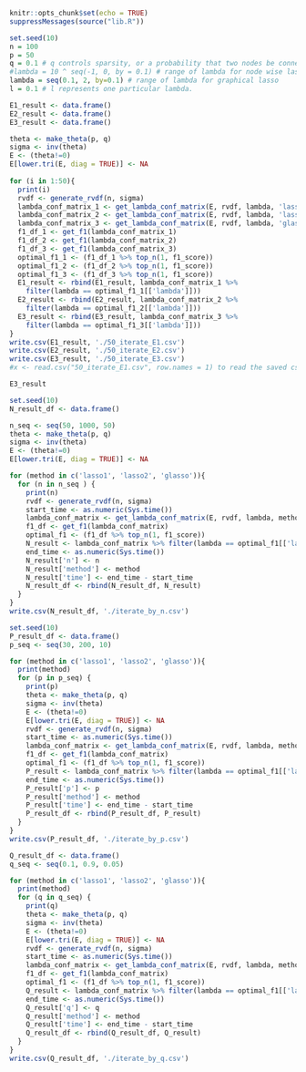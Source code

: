 ```r
knitr::opts_chunk$set(echo = TRUE)
suppressMessages(source("lib.R"))
```

```r
set.seed(10)
n = 100
p = 50
q = 0.1 # q controls sparsity, or a probability that two nodes be connected
#lambda = 10 ^ seq(-1, 0, by = 0.1) # range of lambda for node wise lasso
lambda = seq(0.1, 2, by=0.1) # range of lambda for graphical lasso
l = 0.1 # l represents one particular lambda.
```

```r
E1_result <- data.frame()
E2_result <- data.frame()
E3_result <- data.frame()

theta <- make_theta(p, q)
sigma <- inv(theta)
E <- (theta!=0)
E[lower.tri(E, diag = TRUE)] <- NA
  
for (i in 1:50){
  print(i)
  rvdf <- generate_rvdf(n, sigma)
  lambda_conf_matrix_1 <- get_lambda_conf_matrix(E, rvdf, lambda, 'lasso1')
  lambda_conf_matrix_2 <- get_lambda_conf_matrix(E, rvdf, lambda, 'lasso2')
  lambda_conf_matrix_3 <- get_lambda_conf_matrix(E, rvdf, lambda, 'glasso')
  f1_df_1 <- get_f1(lambda_conf_matrix_1)
  f1_df_2 <- get_f1(lambda_conf_matrix_2)
  f1_df_3 <- get_f1(lambda_conf_matrix_3)
  optimal_f1_1 <- (f1_df_1 %>% top_n(1, f1_score))
  optimal_f1_2 <- (f1_df_2 %>% top_n(1, f1_score))
  optimal_f1_3 <- (f1_df_3 %>% top_n(1, f1_score))
  E1_result <- rbind(E1_result, lambda_conf_matrix_1 %>%
    filter(lambda == optimal_f1_1[['lambda']]))
  E2_result <- rbind(E2_result, lambda_conf_matrix_2 %>% 
    filter(lambda == optimal_f1_2[['lambda']]))
  E3_result <- rbind(E3_result, lambda_conf_matrix_3 %>% 
    filter(lambda == optimal_f1_3[['lambda']]))
}
write.csv(E1_result, './50_iterate_E1.csv')
write.csv(E2_result, './50_iterate_E2.csv')
write.csv(E3_result, './50_iterate_E3.csv')
#x <- read.csv("50_iterate_E1.csv", row.names = 1) to read the saved csv.
```

```r
E3_result 
```

```r
set.seed(10)
N_result_df <- data.frame()

n_seq <- seq(50, 1000, 50)
theta <- make_theta(p, q)
sigma <- inv(theta)
E <- (theta!=0)
E[lower.tri(E, diag = TRUE)] <- NA

for (method in c('lasso1', 'lasso2', 'glasso')){
  for (n in n_seq ) {
    print(n)
    rvdf <- generate_rvdf(n, sigma)
    start_time <- as.numeric(Sys.time())
    lambda_conf_matrix <- get_lambda_conf_matrix(E, rvdf, lambda, method)
    f1_df <- get_f1(lambda_conf_matrix)
    optimal_f1 <- (f1_df %>% top_n(1, f1_score))
    N_result <- lambda_conf_matrix %>% filter(lambda == optimal_f1[['lambda']])
    end_time <- as.numeric(Sys.time())
    N_result['n'] <- n
    N_result['method'] <- method
    N_result['time'] <- end_time - start_time
    N_result_df <- rbind(N_result_df, N_result)
  }
}
write.csv(N_result_df, './iterate_by_n.csv')
```

```r
set.seed(10)
P_result_df <- data.frame()
p_seq <- seq(30, 200, 10)

for (method in c('lasso1', 'lasso2', 'glasso')){
  print(method)
  for (p in p_seq) {
    print(p)
    theta <- make_theta(p, q)
    sigma <- inv(theta)
    E <- (theta!=0)
    E[lower.tri(E, diag = TRUE)] <- NA
    rvdf <- generate_rvdf(n, sigma)
    start_time <- as.numeric(Sys.time())
    lambda_conf_matrix <- get_lambda_conf_matrix(E, rvdf, lambda, method)
    f1_df <- get_f1(lambda_conf_matrix)
    optimal_f1 <- (f1_df %>% top_n(1, f1_score))
    P_result <- lambda_conf_matrix %>% filter(lambda == optimal_f1[['lambda']])
    end_time <- as.numeric(Sys.time())
    P_result['p'] <- p
    P_result['method'] <- method
    P_result['time'] <- end_time - start_time
    P_result_df <- rbind(P_result_df, P_result)
  }
}
write.csv(P_result_df, './iterate_by_p.csv')
```

```r
Q_result_df <- data.frame()
q_seq <- seq(0.1, 0.9, 0.05)

for (method in c('lasso1', 'lasso2', 'glasso')){
  print(method)
  for (q in q_seq) {
    print(q)
    theta <- make_theta(p, q)
    sigma <- inv(theta)
    E <- (theta!=0)
    E[lower.tri(E, diag = TRUE)] <- NA
    rvdf <- generate_rvdf(n, sigma)
    start_time <- as.numeric(Sys.time())
    lambda_conf_matrix <- get_lambda_conf_matrix(E, rvdf, lambda, method)
    f1_df <- get_f1(lambda_conf_matrix)
    optimal_f1 <- (f1_df %>% top_n(1, f1_score))
    Q_result <- lambda_conf_matrix %>% filter(lambda == optimal_f1[['lambda']])
    end_time <- as.numeric(Sys.time())
    Q_result['q'] <- q
    Q_result['method'] <- method
    Q_result['time'] <- end_time - start_time
    Q_result_df <- rbind(Q_result_df, Q_result)
  }
}
write.csv(Q_result_df, './iterate_by_q.csv')
```